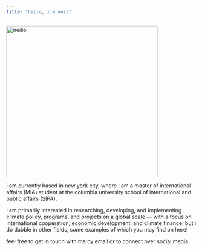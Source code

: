 ```yaml
---
title: "hello, i'm neil"
---
```


<img src="pictures/neilio.jpg" alt="neilio" width="400"/>

i am currently based in new york city, where i am a master of international affairs (MIA) student at the columbia university school of international and public affairs (SIPA).

i am primarily interested in researching, developing, and implementing climate policy, programs, and projects on a global scale — with a focus on international cooperation, economic development, and climate finance. but i do dabble in other fields, some examples of which you may find on here!

feel free to get in touch with me by email or to connect over social media.